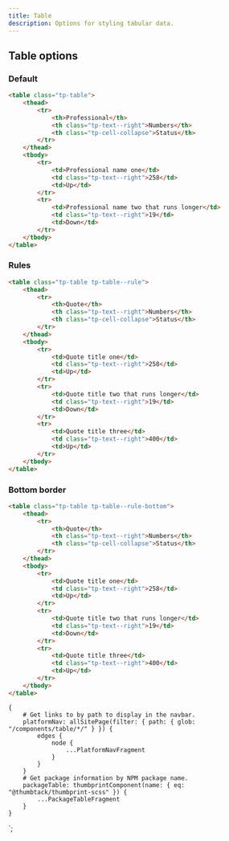 ```yaml
---
title: Table
description: Options for styling tabular data.
---
```



<ComponentHeader data={props.data} />

## Table options

### Default

```html
<table class="tp-table">
    <thead>
        <tr>
            <th>Professional</th>
            <th class="tp-text--right">Numbers</th>
            <th class="tp-cell-collapse">Status</th>
        </tr>
    </thead>
    <tbody>
        <tr>
            <td>Professional name one</td>
            <td class="tp-text--right">258</td>
            <td>Up</td>
        </tr>
        <tr>
            <td>Professional name two that runs longer</td>
            <td class="tp-text--right">19</td>
            <td>Down</td>
        </tr>
    </tbody>
</table>
```

### Rules

```html
<table class="tp-table tp-table--rule">
    <thead>
        <tr>
            <th>Quote</th>
            <th class="tp-text--right">Numbers</th>
            <th class="tp-cell-collapse">Status</th>
        </tr>
    </thead>
    <tbody>
        <tr>
            <td>Quote title one</td>
            <td class="tp-text--right">258</td>
            <td>Up</td>
        </tr>
        <tr>
            <td>Quote title two that runs longer</td>
            <td class="tp-text--right">19</td>
            <td>Down</td>
        </tr>
        <tr>
            <td>Quote title three</td>
            <td class="tp-text--right">400</td>
            <td>Up</td>
        </tr>
    </tbody>
</table>
```

### Bottom border

```html
<table class="tp-table tp-table--rule-bottom">
    <thead>
        <tr>
            <th>Quote</th>
            <th class="tp-text--right">Numbers</th>
            <th class="tp-cell-collapse">Status</th>
        </tr>
    </thead>
    <tbody>
        <tr>
            <td>Quote title one</td>
            <td class="tp-text--right">258</td>
            <td>Up</td>
        </tr>
        <tr>
            <td>Quote title two that runs longer</td>
            <td class="tp-text--right">19</td>
            <td>Down</td>
        </tr>
        <tr>
            <td>Quote title three</td>
            <td class="tp-text--right">400</td>
            <td>Up</td>
        </tr>
    </tbody>
</table>
```

<ComponentFooter data={props.data} />

    {
        # Get links to by path to display in the navbar.
        platformNav: allSitePage(filter: { path: { glob: "/components/table/*/" } }) {
            edges {
                node {
                    ...PlatformNavFragment
                }
            }
        }
        # Get package information by NPM package name.
        packageTable: thumbprintComponent(name: { eq: "@thumbtack/thumbprint-scss" }) {
            ...PackageTableFragment
        }
    }
`;
